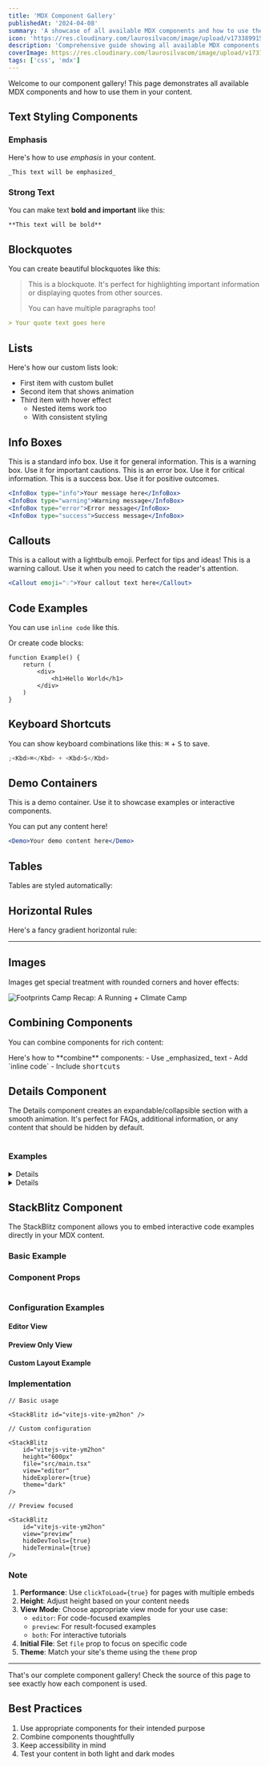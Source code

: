 ```yaml
---
title: 'MDX Component Gallery'
publishedAt: '2024-04-08'
summary: 'A showcase of all available MDX components and how to use them'
icon: 'https://res.cloudinary.com/laurosilvacom/image/upload/v1733899151/laurosilvacom/lauro/icons/xhncuua96ilgwjelfgdb.svg'
description: 'Comprehensive guide showing all available MDX components with examples and usage instructions.'
coverImage: https://res.cloudinary.com/laurosilvacom/image/upload/v1737787028/laurosilvacom/blog-images/nrytxkjaaf0o1a2kdpuz.jpg
tags: ['css', 'mdx']
---
```


Welcome to our component gallery! This page demonstrates all available MDX components and how to use them in your content.

## Text Styling Components

### Emphasis

Here's how to use _emphasis_ in your content.

```md
_This text will be emphasized_
```

### Strong Text

You can make text **bold and important** like this:

```md
**This text will be bold**
```

## Blockquotes

You can create beautiful blockquotes like this:

> This is a blockquote. It's perfect for highlighting important information or displaying quotes from other sources.
>
> You can have multiple paragraphs too!

```md
> Your quote text goes here
```

## Lists

Here's how our custom lists look:

- First item with custom bullet
- Second item that shows animation
- Third item with hover effect
  - Nested items work too
  - With consistent styling

## Info Boxes

<InfoBox type="info">
	This is a standard info box. Use it for general information.
</InfoBox>

<InfoBox type="warning">
	This is a warning box. Use it for important cautions.
</InfoBox>

<InfoBox type="error">
	This is an error box. Use it for critical information.
</InfoBox>

<InfoBox type="success">
	This is a success box. Use it for positive outcomes.
</InfoBox>

```jsx
<InfoBox type="info">Your message here</InfoBox>
<InfoBox type="warning">Warning message</InfoBox>
<InfoBox type="error">Error message</InfoBox>
<InfoBox type="success">Success message</InfoBox>
```

## Callouts

<Callout emoji="💡">
	This is a callout with a lightbulb emoji. Perfect for tips and
	ideas!
</Callout>

<Callout emoji="⚠️">
	This is a warning callout. Use it when you need to catch the
	reader's attention.
</Callout>

```jsx
<Callout emoji="💡">Your callout text here</Callout>
```

## Code Examples

You can use `inline code` like this.

Or create code blocks:

```tsx
function Example() {
	return (
		<div>
			<h1>Hello World</h1>
		</div>
	)
}
```

## Keyboard Shortcuts

You can show keyboard combinations like this: <Kbd>⌘</Kbd> + <Kbd>S</Kbd> to save.

```jsx
;<Kbd>⌘</Kbd> + <Kbd>S</Kbd>
```

## Demo Containers

<Demo>
  This is a demo container. Use it to showcase examples or interactive components.

You can put any content here!

</Demo>

```jsx
<Demo>Your demo content here</Demo>
```

## Tables

Tables are styled automatically:

<Table
	data={{
		headers: ['Component', 'Usage', 'Example'],
		rows: [
			['InfoBox', 'Information display', 'Info, Warning, Error'],
			['Callout', 'Attention-grabbing notes', 'Tips, Warnings'],
			['Kbd', 'Keyboard shortcuts', '⌘ + S']
		]
	}}
/>

## Horizontal Rules

Here's a fancy gradient horizontal rule:

---

## Images

Images get special treatment with rounded corners and hover effects:

<Image
	src="https://res.cloudinary.com/laurosilvacom/image/upload/v1733096522/laurosilvacom/footprints/mblcyj5gx4losphwwsyf.jpg"
	alt="Footprints Camp Recap: A Running + Climate Camp"
/>

## Combining Components

You can combine components for rich content:

<InfoBox type="info">
	Here's how to **combine** components: - Use _emphasized_ text -
	Add `inline code` - Include <Kbd>shortcuts</Kbd>
</InfoBox>

## Details Component

The Details component creates an expandable/collapsible section with a smooth animation. It's perfect for FAQs, additional information, or any content that should be hidden by default.

<Table
	data={{
		headers: ['Prop', 'Type', 'Description'],
		rows: [
			[
				'title',
				'string',
				'The text shown in the expandable header'
			],
			[
				'children',
				'ReactNode',
				'The content revealed when expanded'
			]
		]
	}}
/>

### Examples

<Details title="Basic Example">
	This content is hidden by default and will be revealed when
	clicked.
</Details>

<Details title="With Multiple Elements">
  <Callout emoji="💡">
    You can nest other MDX components inside Details!
  </Callout>

Here's a list:

- Item one
- Item two

</Details>

## StackBlitz Component

The StackBlitz component allows you to embed interactive code examples directly in your MDX content.

### Basic Example

<StackBlitz id="vitejs-vite-ym2hon" />

### Component Props

<Table
	data={{
		headers: ['Prop', 'Type', 'Default', 'Description'],
		rows: [
			['id', 'string', 'required', 'The StackBlitz project ID'],
			['height', 'string', '500px', 'Height of the embed'],
			['file', 'string', 'src/App.tsx', 'Initial file to open'],
			[
				'view',
				'"preview" | "editor" | "both"',
				'both',
				'Layout view mode'
			],
			[
				'hideNavigation',
				'boolean',
				'true',
				'Hide the top navigation bar'
			],
			[
				'hideDevTools',
				'boolean',
				'false',
				'Hide the bottom dev tools'
			],
			[
				'hideExplorer',
				'boolean',
				'false',
				'Hide the file explorer'
			],
			['hideTerminal', 'boolean', 'false', 'Hide the terminal'],
			[
				'terminalHeight',
				'number',
				'undefined',
				'Terminal height in pixels'
			],
			[
				'devToolsHeight',
				'number',
				'undefined',
				'DevTools height in pixels'
			],
			['theme', '"dark" | "light"', 'dark', 'Editor theme'],
			[
				'clickToLoad',
				'boolean',
				'false',
				'Load on click instead of immediately'
			]
		]
	}}
/>

### Configuration Examples

#### Editor View

<StackBlitz
	id="vitejs-vite-ym2hon"
	view="editor"
	height="400px"
/>

#### Preview Only View

<StackBlitz
	id="vitejs-vite-ym2hon"
	view="preview"
	hideDevTools={true}
	hideTerminal={true}
/>

#### Custom Layout Example

<StackBlitz
	id="vitejs-vite-ym2hon"
	height="600px"
	hideExplorer={false}
	terminalHeight={100}
	theme="light"
/>

### Implementation

```mdx
// Basic usage

<StackBlitz id="vitejs-vite-ym2hon" />

// Custom configuration

<StackBlitz
	id="vitejs-vite-ym2hon"
	height="600px"
	file="src/main.tsx"
	view="editor"
	hideExplorer={true}
	theme="dark"
/>

// Preview focused

<StackBlitz
	id="vitejs-vite-ym2hon"
	view="preview"
	hideDevTools={true}
	hideTerminal={true}
/>
```

### Note

1. **Performance**: Use `clickToLoad={true}` for pages with multiple embeds
2. **Height**: Adjust height based on your content needs
3. **View Mode**: Choose appropriate view mode for your use case:
   - `editor`: For code-focused examples
   - `preview`: For result-focused examples
   - `both`: For interactive tutorials
4. **Initial File**: Set `file` prop to focus on specific code
5. **Theme**: Match your site's theme using the `theme` prop

---

That's our complete component gallery! Check the source of this page to see exactly how each component is used.

## Best Practices

1. Use appropriate components for their intended purpose
2. Combine components thoughtfully
3. Keep accessibility in mind
4. Test your content in both light and dark modes
